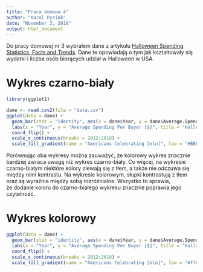 ```yaml
---
title: "Praca domowa 4"
author: "Karol Pysiak"
date: "November 3, 2018"
output: html_document
---
```


Do pracy domowej nr 3 wybrałem dane z artykułu [Halloween Spending Statistics, Facts and Trends](https://www.thebalance.com/halloween-spending-statistics-facts-and-trends-3305716). Dane te opowiadają o tym jak kształtowały się wydatki i liczba osób biorących udział w Halloween w USA.

# Wykres czarno-biały
```r
library(ggplot2)

dane <- read.csv2(file = "data.csv")
ggplot(data = dane) +
  geom_bar(stat = "identity", aes(x = dane$Year, y = dane$Average.Spending.Per.Buyer, fill = dane$Americans.Celebrating)) +
  labs(x = "Year", y = "Average Spending Per Buyer [$]", title = "Halloween spendings and contribution of American Citizens") +
  coord_flip() +
  scale_x_continuous(breaks = 2012:2018) + 
  scale_fill_gradient(name = "Americans Celebrating [mln]", low = "#BBBBBB", high = "#222222")
```

Porównując oba wykresy można zauważyć, że kolorowy wykres znacznie bardziej zwraca uwagę niż wykres czarno-biały. Co&nbsp;więcej, na wykresie czarno-białym niektóre kolory zlewają się z tłem, a także nie odczuwa się między nimi kontrastu. Na&nbsp;wykresie kolorowym, słupki kontrastują z tłem oraz są wyraźnie między sobą rozróżnialne. Wszystko to sprawia, że&nbsp;dodanie&nbsp;koloru do&nbsp;czarno-białego wykresu znacznie poprawia jego czytelność.

# Wykres kolorowy
```r

ggplot(data = dane) +
  geom_bar(stat = "identity", aes(x = dane$Year, y = dane$Average.Spending.Per.Buyer, fill = dane$Americans.Celebrating)) +
  labs(x = "Year", y = "Average Spending Per Buyer [$]", title = "Halloween spendings and contribution of American Citizens") +
  coord_flip() +
  scale_x_continuous(breaks = 2012:2018) + 
  scale_fill_gradient(name = "Americans Celebrating [mln]", low = "#ffeda0", high = "#f03b20")
```